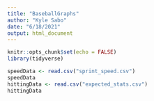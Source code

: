 ```yaml
---
title: "BaseballGraphs"
author: "Kyle Sabo"
date: "6/18/2021"
output: html_document
---
```


```r
knitr::opts_chunk$set(echo = FALSE)
library(tidyverse)
```

```r
speedData <- read.csv("sprint_speed.csv")
speedData
hittingData <- read.csv("expected_stats.csv")
hittingData
```

